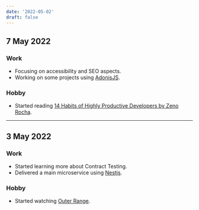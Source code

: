 ```yaml
---
date: '2022-05-02'
draft: false
---
```


## 7 May 2022

### Work

- Focusing on accessibility and SEO aspects.
- Working on some projects using [AdonisJS](https://adonisjs.com/).

### Hobby

- Started reading [14 Habits of Highly Productive Developers by Zeno Rocha](https://www.amazon.com.br/Habits-Highly-Productive-Developers-English-ebook/dp/B08BF74RRG).

---

## 3 May 2022

### Work

- Started learning more about Contract Testing.
- Delivered a main microservice using [Nestjs](https://nestjs.com/).

### Hobby

- Started watching [Outer Range](https://www.youtube.com/watch?v=3MzAFrTEWSQ).